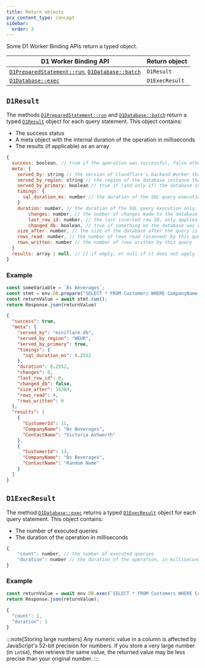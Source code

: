 ```yaml
---
title: Return objects
pcx_content_type: concept
sidebar:
  order: 3
---
```


Some D1 Worker Binding APIs return a typed object.

| D1 Worker Binding API                                                                                                          | Return object |
| ------------------------------------------------------------------------------------------------------------------------------ | ------------- |
| [`D1PreparedStatement::run`](/d1/worker-api/prepared-statements/#run), [`D1Database::batch`](/d1/worker-api/d1-database/#batch)| `D1Result`    |
| [`D1Database::exec`](/d1/worker-api/d1-database/#exec)                                                                         | `D1ExecResult`|

## `D1Result`

The methods [`D1PreparedStatement::run`](/d1/worker-api/prepared-statements/#run) and [`D1Database::batch`](/d1/worker-api/d1-database/#batch) return a typed [`D1Result`](#d1result) object for each query statement. This object contains:

- The success status
- A meta object with the internal duration of the operation in milliseconds
- The results (if applicable) as an array

```js
{
  success: boolean, // true if the operation was successful, false otherwise
  meta: {
    served_by: string // the version of Cloudflare's backend Worker that returned the result
    served_by_region: string // the region of the database instance that executed the query
    served_by_primary: boolean // true if (and only if) the database instance that executed the query was the primary
    timings: {
      sql_duration_ms: number // the duration of the SQL query execution by the database instance (not including any network time)
    }
    duration: number, // the duration of the SQL query execution only, in milliseconds
		changes: number, // the number of changes made to the database
		last_row_id: number, // the last inserted row ID, only applies when the table is defined without the `WITHOUT ROWID` option
		changed_db: boolean, // true if something on the database was changed
    size_after: number, // the size of the database after the query is successfully applied
    rows_read: number, // the number of rows read (scanned) by this query
    rows_written: number // the number of rows written by this query
  }
  results: array | null, // [] if empty, or null if it does not apply
}
```

### Example

```js
const someVariable = `Bs Beverages`;
const stmt = env.DB.prepare("SELECT * FROM Customers WHERE CompanyName = ?").bind(someVariable);
const returnValue = await stmt.run();
return Response.json(returnValue)
```
```json
{
  "success": true,
  "meta": {
    "served_by": "miniflare.db",
    "served_by_region": "WEUR",
    "served_by_primary": true,
    "timings": {
      "sql_duration_ms": 0.2552
    },
    "duration": 0.2552,
    "changes": 0,
    "last_row_id": 0,
    "changed_db": false,
    "size_after": 16384,
    "rows_read": 4,
    "rows_written": 0
  },
  "results": [
    {
      "CustomerId": 11,
      "CompanyName": "Bs Beverages",
      "ContactName": "Victoria Ashworth"
    },
    {
      "CustomerId": 13,
      "CompanyName": "Bs Beverages",
      "ContactName": "Random Name"
    }
  ]
}
```

## `D1ExecResult`

The method [`D1Database::exec`](/d1/worker-api/d1-database/#exec) returns a typed [`D1ExecResult`](#d1execresult) object for each query statement. This object contains:

- The number of executed queries
- The duration of the operation in milliseconds

```js
{
	"count": number, // the number of executed queries
	"duration": number // the duration of the operation, in milliseconds
}
```

### Example

```js
const returnValue = await env.DB.exec(`SELECT * FROM Customers WHERE CompanyName = "Bs Beverages"`);
return Response.json(returnValue);
```
```js output
{
  "count": 1,
  "duration": 1
}
```

:::note[Storing large numbers]
Any numeric value in a column is affected by JavaScript's 52-bit precision for numbers. If you store a very large number (in `int64`), then retrieve the same value, the returned value may be less precise than your original number.
:::